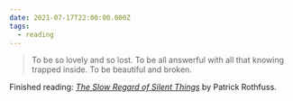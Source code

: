 ```yaml
---
date: 2021-07-17T22:00:00.000Z
tags:
  - reading
---
```

> To be so lovely and so lost. To be all answerful with all that knowing trapped inside. To be beautiful and broken.

Finished reading: <i>[The Slow Regard of Silent Things](https://www.goodreads.com/book/show/21535271-the-slow-regard-of-silent-things)</i> by Patrick Rothfuss.